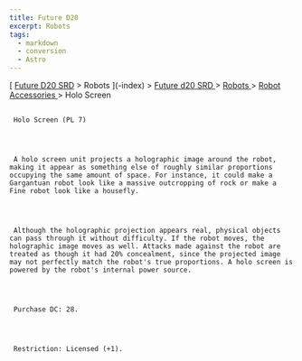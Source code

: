 ```yaml
---
title: Future D20
excerpt: Robots
tags:
  - markdown
  - conversion
  - Astro
---
```







[
[Future D20 SRD]( / ) > Robots
     ](-index)
     >
     [
      Future d20 SRD
     ](future-d20-srd-index)
     >
     [
      Robots
     ](future-d20-srd-robots-index)
     >
     [
      Robot Accessories
     ](future-d20-srd-robots-robot-accessories-index)
     > Holo Screen
    





## 
     Holo Screen (PL 7)
    



     A holo screen unit projects a holographic image around the robot, making it appear as something else of roughly similar proportions occupying the same amount of space. For instance, it could make a Gargantuan robot look like a massive outcropping of rock or make a Fine robot look like a housefly.
    



     Although the holographic projection appears real, physical objects can pass through it without difficulty. If the robot moves, the holographic image moves as well. Attacks made against the robot are treated as though it had 20% concealment, since the projected image may not perfectly match the robot's true proportions. A holo screen is powered by the robot's internal power source.
    



     Purchase DC: 28.
    



     Restriction: Licensed (+1).
    




